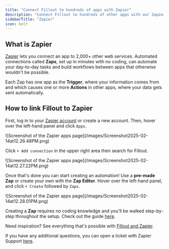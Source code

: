```yaml
---
title: "Connect Fillout to hundreds of apps with Zapier"
description: "Connect Fillout to hundreds of other apps with our Zapier integration."
sidebarTitle: "Zapier"
icon: bolt
---
```


## What is Zapier

[Zapier](https://zapier.com/apps/fillout/integrations) lets you connect an app to 2,000\+ other web services. Automated connections called **Zaps**, set up in minutes with no coding, can automate your day-to-day tasks and build workflows between apps that otherwise wouldn't be possible.

Each Zap has one app as the **Trigger**, where your information comes from and which causes one or more **Actions** in other apps, where your data gets sent automatically.

## How to link Fillout to Zapier

First, log in to your [Zapier account](https://zapier.com/sign-up) or create a new account. Then, hover over the left-hand panel and click `Apps`.

<Frame>
  ![Screenshot of the Zapier apps page](/images/Screenshot2025-02-14at12.26.48PM.png)
</Frame>

Click `+ Add connection` in the upper right area then search for Fillout.

<Frame style={{ width: '384px', height: '194px' }}>
  ![Screenshot of the Zapier apps page](/images/Screenshot2025-02-14at12.27.22PM.png)
</Frame>

Once that's done you can start creating an automation\! Use a **pre-made Zap** or create your own with the **Zap Editor**. Hover over the left-hand panel, and click `+ Create` followed by `Zaps`.

<Frame style={{ width: '240px', height: '427px' }}>
  ![Screenshot of the Zapier apps page](/images/Screenshot2025-02-14at12.28.01PM.png)
</Frame>

Creating a **Zap** requires no coding knowledge and you'll be walked step-by-step throughout the setup. Check out the guide [here](https://help.zapier.com/hc/en-us/articles/8496309697421-Create-Zaps#h_01H91E3WYASC9QK5YCBT16B4V4).

Need inspiration? See everything that's possible with [Fillout and Zapier](https://zapier.com/apps/fillout/integrations).

If you have any additional questions, you can open a ticket with Zapier Support [here](https://zapier.com/app/get-help).
